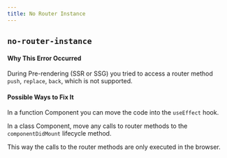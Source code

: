 ```yaml
---
title: No Router Instance
---
```


## `no-router-instance`

#### Why This Error Occurred

During Pre-rendering (SSR or SSG) you tried to access a router method `push`, `replace`, `back`, which is not supported.

#### Possible Ways to Fix It

In a function Component you can move the code into the `useEffect` hook.

In a class Component, move any calls to router methods to the `componentDidMount` lifecycle method.

This way the calls to the router methods are only executed in the browser.
